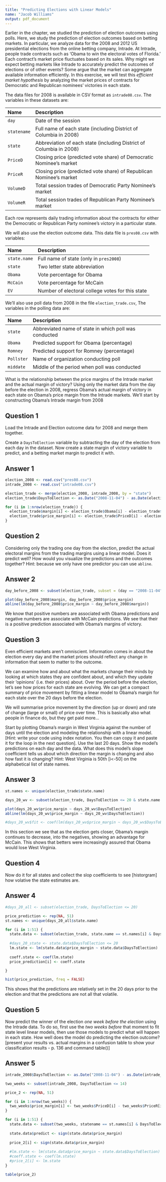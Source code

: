 ```yaml
---
title: "Predicting Elections with Linear Models"
name: "Jacob Williams"
output: pdf_document
---
```


Earlier in the chapter, we studied the prediction of election outcomes
using polls.  Here, we study the prediction of election outcomes based
on betting markets.  In particular, we analyze data for the 2008 and
2012 US presidential elections from the online betting company,
Intrade.  At Intrade, people trade contracts such as 'Obama to win
the electoral votes of Florida.'  Each contract's market price
fluctuates based on its sales.  Why might we expect betting markets
like Intrade to accurately predict the outcomes of elections or of
other events?  Some argue that the market can aggregate available
information efficiently.  In this exercise, we will test this 
*efficient market hypothesis* by analyzing the market prices of
contracts for Democratic and Republican nominees' victories in each
state.

The data files for 2008 is available in CSV format as
`intrade08.csv`. The variables in these datasets are:

 Name                Description
 ------------------- ---------------------------------------------------------
 `day`               Date of the session 
 `statename`         Full name of each state (including District of Columbia in 2008) 
 `state`             Abbreviation of each state (including District of Columbia in 2008)
 `PriceD`            Closing price (predicted vote share) of Democratic Nominee's market
 `PriceR`            Closing price (predicted vote share) of Republican Nominee's market 
 `VolumeD`           Total session trades of Democratic Party Nominee's market
 `VolumeR`           Total session trades of Republican Party Nominee's market 

Each row represents daily trading
information about the contracts for either the Democratic or
Republican Party nominee's victory in a particular state. 

We will also
use the election outcome data.  This data file is `pres08.csv` with variables:

 Name                 Description
 -------------------- ---------------------------------------------------------
 `state.name`         Full name of state (only in `pres2008`)
 `state`              Two letter state abbreviation
 `Obama`              Vote percentage for Obama
 `McCain`             Vote percentage for McCain
 `EV`                 Number of electoral college votes for this state
 
We'll also use poll data from 2008 in the file `election_trade.csv`,  The variables in the polling data are:
  
 Name                 Description
 -------------------- ---------------------------------------------------------
 `state`              Abbreviated name of state in which poll was conducted 
 `Obama`              Predicted support for Obama (percentage)
 `Romney`             Predicted support for Romney (percentage) 
 `Pollster`           Name of organization conducting poll 
 `middate`            Middle of the period when poll was conducted 

What is the relationship between the price margins of the Intrade market and the actual margin of victory? Using only the market data from the day before the election in 2008, regress Obama’s actual margin of victory in each state on Obama’s price margin from the Intrade markets. We’ll start by constructing Obama’s Intrade margin from 2008

## Question 1

Load the Intrade and Election outcome data for 2008 and merge them together.

Create a `DaysToElection` variable by subtracting the day of the election from each day in the dataset.  Now create a state margin of victory variable to predict, and a betting market margin to predict it with.

## Answer 1 

```r
election_2008 <- read.csv("pres08.csv")
intrade_2008 <- read.csv("intrade08.csv")

election_trade <- merge(election_2008, intrade_2008, by = "state")
election_trade$DaysToElection <- as.Date("2008-11-04") - as.Date(election_trade$day)

for (i in 1:nrow(election_trade)) {
  election_trade$margin[i] <- election_trade$Obama[i] - election_trade$McCain[i]
  election_trade$price_margin[i] <- election_trade$PriceD[i] - election_trade$PriceR[i]
}
```


## Question 2

Considering only the trading one day from the election, predict the actual electoral margins from the trading margins using a linear model.  Does it predict well? How would you visualize the predictions and the outcomes together?  Hint: because we only have one predictor you can use `abline`.

## Answer 2

```r
day_before_2008 <- subset(election_trade, subset = (day == "2008-11-04"))

plot(day_before_2008$margin, day_before_2008$price_margin)
abline(lm(day_before_2008$price_margin ~ day_before_2008$margin))

```
We know that positive numbers are associated with Obama predictions and negative numbers are associate with McCain predictions. We see that their is a positive prediction associated with Obama's margins of victory. 

## Question 3

Even efficient markets aren’t omniscient. Information comes in about the election every day and the market prices should reflect any change in information that seem to matter to the outcome.

We can examine how and about what the markets change their minds by looking at which states they are confident about, and which they update their ‘opinions’ (i.e. their prices) about. Over the period before the election, let’s see how prices for each state are evolving. We can get a compact summary of price movement by fitting a linear model to Obama’s margin for each state over the 20 days before the election.

We will summarise price movement by the direction (up or down) and rate of change (large or small) of price over time. This is basically also what people in finance do, but they get paid more…

Start by plotting Obama’s margin in West Virginia against the number of days until the election and modeling the relationship with a linear model. [Hint: write your code using index notation. You then can copy it and paste it for the loop in the next question]. Use the last 20 days.  Show the model's predictions on each day and the data.  What does this model's slope coefficient tells us about which direction the margin is changing and also how fast it is changing? Hint: West Virginia is 50th [i<-50] on the alphabetical list of state names.

## Answer 3

```r
st.names <- unique(election_trade$state.name)

days_20_wv <- subset(election_trade, DaysToElection <= 20 & state.name == "West Virginia")

plot(days_20_wv$price_margin ~ days_20_wv$DaysToElection)
abline(lm(days_20_wv$price_margin ~ days_20_wv$DaysToElection))

#days_20_wv$fit <- coef(lm(days_20_wv$price_margin ~ days_20_wv$DaysToElection))

```
In this section we see that as the election gets closer, Obama's margin continues to decrease, into the negatives, showing an advantage for McCain. This shows that betters were increasingly assured that Obama would lose West Virginia. 

## Question 4 

Now do it for all states and collect the slop coefficients to see [historgram] how volative the state estimates are.

## Answer 4

```r
#days_20_all <- subset(election_trade, DaysToElection <= 20)

price_prediction <- rep(NA, 51)
st.names <- unique(days_20_all$state.name)

for (i in 1:51) {
  state.data <- subset(election_trade, state.name == st.names[i] & DaysToElection <= 20)
  
  #days_20_state <- state.data$DaysToElection <= 20
  lm.state <- lm(state.data$price_margin ~ state.data$DaysToElection)
  
  coeff.state <- coef(lm.state)
  price_prediction[i] <- coeff.state

}

hist(price_prediction, freq = FALSE)

```
This shows that the predictions are relatively set in the 20 days prior to the election and that the predictions are not all that volatile. 



## Question 5

Now predict the winner of the election *one week before the election* using the Intrade data. To do so, first use the *two weeks before* that moment to fit state level linear models, then use those models to predict what will happen in each state.  How well does the model do predicting the election outcome? [present your results vs. actual margins in a confusion table to show your classification results - p. 136 and command table()]

## Answer 5

```r
intrade_2008$DaysToElection <- as.Date("2008-11-04") - as.Date(intrade_2008$day)

two_weeks <- subset(intrade_2008, DaysToElection <= 14)

price_2 <- rep(NA, 51)

for (i in 1:nrow(two_weeks)) {
  two_weeks$price_margin[i] <- two_weeks$PriceD[i] - two_weeks$PriceR[i]
}

for (i in 1:51) {
  state.data <- subset(two_weeks, statename == st.names[i] & DaysToElection == 14)
  
  state.data$predict <- sign(state.data$price_margin)
  
  price_2[i] <- sign(state.data$price_margin)
  
  #lm.state <- lm(state.data$price_margin ~ state.data$DaysToElection)
  #coeff.state <- coef(lm.state)
  #price_2[i] <- lm.state
}

table(price_2)

```

